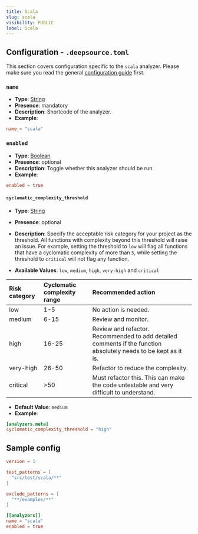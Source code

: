 ```yaml
---
title: Scala
slug: scala
visibility: PUBLIC
label: Scala
---
```

## Configuration - `.deepsource.toml`

This section covers configuration specific to the `scala` analyzer. Please make sure you read the general [configuration guide](https://deepsource-docs.readme.io/docs/configuration) first.

### `name`

- **Type**: [String](https://toml.io/en/v1.0.0#string)
- **Presence**: mandatory
- **Description**: Shortcode of the analyzer.
- **Example**:

```toml
name = "scala"
```

### `enabled`

- **Type**: [Boolean](https://toml.io/en/v1.0.0#boolean)
- **Presence**: optional
- **Description**: Toggle whether this analyzer should be run.
- **Example**:

```toml
enabled = true
```

#### `cyclomatic_complexity_threshold`

- **Type**: [String](https://toml.io/en/v1.0.0#string)

- **Presence**: optional

- **Description**: Specify the acceptable risk category for your project as the threshold. All functions with complexity beyond this threshold will raise an issue. For example, setting the threshold to `low` will flag all functions that have a cyclomatic complexity of more than `5`, while setting the threshold to `critical` will not flag any function.

- **Available Values**: `low`, `medium`, `high`, `very-high` and `critical`

| Risk category | Cyclomatic complexity range | Recommended action                                                                                              |
| :------------ | :-------------------------- | :-------------------------------------------------------------------------------------------------------------- |
| low           | 1-5                         | No action is needed.                                                                                            |
| medium        | 6-15                        | Review and monitor.                                                                                             |
| high          | 16-25                       | Review and refactor. Recommended to add detailed comments if the function absolutely needs to be kept as it is. |
| very-high     | 26-50                       | Refactor to reduce the complexity.                                                                              |
| critical      | >50                         | Must refactor this. This can make the code untestable and very difficult to understand.                         |

- **Default Value**: `medium`
- **Example**:

```toml
[analyzers.meta]
cyclomatic_complexity_threshold = "high"
```

## Sample config

```toml
version = 1

test_patterns = [
  "src/test/scala/**"
]

exclude_patterns = [
  "**/examples/**"
]

[[analyzers]]
name = "scala"
enabled = true
```
